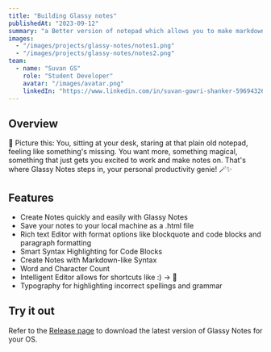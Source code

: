 ```yaml
---
title: "Building Glassy notes"
publishedAt: "2023-09-12"
summary: "a Better version of notepad which allows you to make markdown-like notes with just a GUI interface."
images:
  - "/images/projects/glassy-notes/notes1.png"
  - "/images/projects/glassy-notes/notes2.png"
team:
  - name: "Suvan GS"
    role: "Student Developer"
    avatar: "/images/avatar.png"
    linkedIn: "https://www.linkedin.com/in/suvan-gowri-shanker-596943261/"
---
```


## Overview

🌟 Picture this: You, sitting at your desk, staring at that plain old notepad, feeling like something's missing. You want more, something magical, something that just gets you excited to work and make notes on. That's where Glassy Notes steps in, your personal productivity genie! 🪄✨

## Features

- Create Notes quickly and easily with Glassy Notes
- Save your notes to your local machine as a <InlineCode>.html</InlineCode> file
- Rich text Editor with format options like blockquote and code blocks and paragraph formatting
- Smart Syntax Highlighting for Code Blocks
- Create Notes with Markdown-like Syntax
- Word and Character Count
- Intelligent Editor allows for shortcuts like <InlineCode>:) -> 🙂</InlineCode>
- Typography for highlighting incorrect spellings and grammar

## Try it out

Refer to the [Release page](https://tauri-update-server-kappa.vercel.app/) to download the latest version of Glassy Notes for your OS.